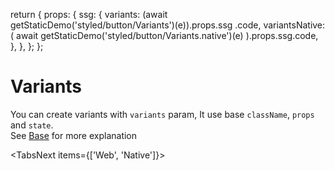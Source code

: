 
  return {
    props: {
      ssg: {
        variants: (await getStaticDemo('styled/button/Variants')(e)).props.ssg
          .code,
        variantsNative: (
          await getStaticDemo('styled/button/Variants.native')(e)
        ).props.ssg.code,
      },
    },
  };
};

# Variants

You can create variants with `variants` param, It use base `className`, `props` and `state`.  
See [Base](/styled/base) for more explanation

<TabsNext items={['Web', 'Native']}>
  <TabNext>
    <Code name="variants" show />
    <br />
    <CodeDemo Demo={ButtonVariantsDemo} />
  </TabNext>
  <TabNext>
    <Code name="variantsNative" show />
    <br />
    <CodeDemo Demo={ButtonVariantsNativeDemo} />
  </TabNext>
</TabsNext>
